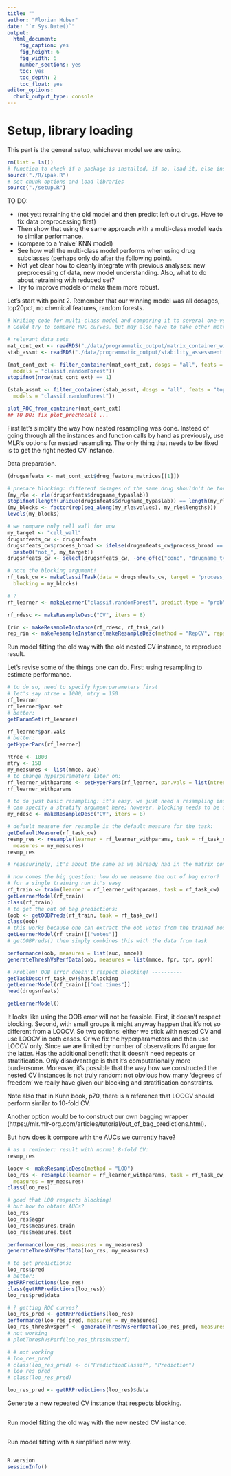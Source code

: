 ```yaml
---
title: ""
author: "Florian Huber"
date: "`r Sys.Date()`"
output:
  html_document:
    fig_caption: yes
    fig_height: 6
    fig_width: 6
    number_sections: yes
    toc: yes
    toc_depth: 2
    toc_float: yes
editor_options: 
  chunk_output_type: console
---
```


# Setup, library loading

This part is the general setup, whichever model we are using.

```r
rm(list = ls())
# function to check if a package is installed, if so, load it, else install and then load it
source("./R/ipak.R")
# set chunk options and load libraries
source("./setup.R")
```

TO DO:

* (not yet: retraining the old model and then predict left out drugs. Have to fix data preprocessing 
first)
* Then show that using the same approach with a multi-class model leads to similar performance. 
* (compare to a 'naive' KNN model)
* See how well the multi-class model performs when using drug subclasses (perhaps only do after the 
following point). 
* Not yet clear how to cleanly integrate with previous analyses: new preprocessing of data, new 
model understanding. Also, what to do about retraining with reduced set? 
* Try to improve models or make them more robust. 

Let's start with point 2. Remember that our winning model was all dosages, top20pct, no chemical 
features, random forests. 

```r
# Writing code for multi-class model and comparing it to several one-vs-rest models. 
# Could try to compare ROC curves, but may also have to take other metrics. 

# relevant data sets
mat_cont_ext <- readRDS("./data/programmatic_output/matrix_container_withextractions.rds")
stab_assmt <- readRDS("./data/programmatic_output/stability_assessment.rds")

(mat_cont_ext <- filter_container(mat_cont_ext, dosgs = "all", feats = "top20pct", chemfeats = FALSE, 
  models = "classif.randomForest"))
stopifnot(nrow(mat_cont_ext) == 1)

(stab_assmt <- filter_container(stab_assmt, dosgs = "all", feats = "top20pct", chemfeats = FALSE, 
  models = "classif.randomForest"))

plot_ROC_from_container(mat_cont_ext)
## TO DO: fix plot_precRecall ...
```

First let's simplify the way how nested resampling was done. Instead of going through all the 
instances and function calls by hand as previously, use MLR's options for nested resampling. The 
only thing that needs to be fixed is to get the right nested CV instance. 

Data preparation.

```r
(drugsnfeats <- mat_cont_ext$drug_feature_matrices[[1]])

# prepare blocking: different dosages of the same drug shouldn't be torn apart
(my_rle <- rle(drugsnfeats$drugname_typaslab))
stopifnot(length(unique(drugsnfeats$drugname_typaslab)) == length(my_rle$values))
(my_blocks <- factor(rep(seq_along(my_rle$values), my_rle$lengths)))
levels(my_blocks)

# we compare only cell wall for now
my_target <- "cell_wall"
drugsnfeats_cw <- drugsnfeats
drugsnfeats_cw$process_broad <- ifelse(drugsnfeats_cw$process_broad == my_target, my_target, 
  paste0("not_", my_target))
drugsnfeats_cw <- select(drugsnfeats_cw, -one_of(c("conc", "drugname_typaslab")))

# note the blocking argument!
rf_task_cw <- makeClassifTask(data = drugsnfeats_cw, target = "process_broad", positive = my_target, 
  blocking = my_blocks)

# ?
rf_learner <- makeLearner("classif.randomForest", predict.type = "prob")

rf_rdesc <- makeResampleDesc("CV", iters = 8)

(rin <- makeResampleInstance(rf_rdesc, rf_task_cw))
rep_rin <- makeResampleInstance(makeResampleDesc(method = "RepCV", reps = 10, folds = 8), rf_task_cw)
```

Run model fitting the old way with the old nested CV instance, to reproduce result.

Let's revise some of the things one can do. First: using resampling to estimate performance.

```r
# to do so, need to specify hyperparameters first
# let's say ntree = 1000, mtry = 150
rf_learner
rf_learner$par.set
# better:
getParamSet(rf_learner)

rf_learner$par.vals
# better:
getHyperPars(rf_learner)

ntree <- 1000
mtry <- 150
my_measures <- list(mmce, auc)
# to change hyperparameters later on:
rf_learner_withparams <- setHyperPars(rf_learner, par.vals = list(ntree = ntree, mtry = mtry))
rf_learner_withparams

# to do just basic resampling: it's easy, we just need a resampling instance and resampling
# can specify a stratify argument here; however, blocking needs to be done when making the task
my_rdesc <- makeResampleDesc("CV", iters = 8) 

# default measure for resample is the default measure for the task:
getDefaultMeasure(rf_task_cw)
resmp_res <- resample(learner = rf_learner_withparams, task = rf_task_cw, resampling = my_rdesc, 
  measures = my_measures)
resmp_res

# reassuringly, it's about the same as we already had in the matrix container

# now comes the big question: how do we measure the out of bag error? 
# for a single training run it's easy
rf_train <- train(learner = rf_learner_withparams, task = rf_task_cw)
getLearnerModel(rf_train)
class(rf_train)
# to get the out of bag predictions:
(oob <- getOOBPreds(rf_train, task = rf_task_cw))
class(oob)
# this works because one can extract the oob votes from the trained model:
getLearnerModel(rf_train)[["votes"]]
# getOOBPreds() then simply combines this with the data from task

performance(oob, measures = list(auc, mmce))
generateThreshVsPerfData(oob, measures = list(mmce, fpr, tpr, ppv))

# Problem! OOB error doesn't respect blocking! ----------
getTaskDesc(rf_task_cw)$has.blocking
getLearnerModel(rf_train)[["oob.times"]]
head(drugsnfeats)

getLearnerModel()
```

It looks like using the OOB error will not be feasible. First, it doesn't respect blocking. Second, 
with small groups it might anyway happen that it's not so different from a LOOCV. So two options: 
either we stick with nested CV and use LOOCV in both cases. Or we fix the hyperparameters and then 
use LOOCV only. Since we are limited by number of observations I'd argue for the latter. Has the 
additional benefit that it doesn't need repeats or stratification. Only disadvantage is that it's 
computationally more burdensome. Moreover, it's possible that the way how we constructed the nested 
CV instances is not truly random: not obvious how many 'degrees of freedom' we really have given 
our blocking and stratification constraints. 

Note also that in Kuhn book, p70, there is a reference that LOOCV should perform similar to 10-fold 
CV. 

Another option would be to construct our own bagging wrapper 
(https://mlr.mlr-org.com/articles/tutorial/out_of_bag_predictions.html).

But how does it compare with the AUCs we currently have?

```r
# as a reminder: result with normal 8-fold CV:
resmp_res

loocv <- makeResampleDesc(method = "LOO")
loo_res <- resample(learner = rf_learner_withparams, task = rf_task_cw, resampling = loocv, 
  measures = my_measures)
class(loo_res)

# good that LOO respects blocking!
# but how to obtain AUCs?
loo_res
loo_res$aggr
loo_res$measures.train
loo_res$measures.test

performance(loo_res, measures = my_measures)
generateThreshVsPerfData(loo_res, my_measures)

# to get predictions:
loo_res$pred
# better:
getRRPredictions(loo_res)
class(getRRPredictions(loo_res))
loo_res$pred$data

# ? getting ROC curves? 
loo_res_pred <- getRRPredictions(loo_res)
performance(loo_res_pred, measures = my_measures)
loo_res_threshvsperf <- generateThreshVsPerfData(loo_res_pred, measures = list(mmce, fpr, tpr, ppv))
# not working
# plotThreshVsPerf(loo_res_threshvsperf)

# # not working
# loo_res_pred
# class(loo_res_pred) <- c("PredictionClassif", "Prediction")
# loo_res_pred
# class(loo_res_pred)

loo_res_pred <- getRRPredictions(loo_res)$data
```


Generate a new repeated CV instance that respects blocking. 

```r

```

Run model fitting the old way with the new nested CV instance. 

```r

```

Run model fitting with a simplified new way. 

```r

```



```r
R.version
sessionInfo()
```

